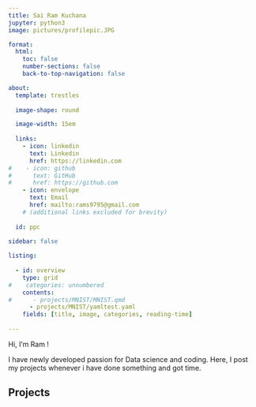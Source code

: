 ```yaml
---
title: Sai Ram Kuchana
jupyter: python3
image: pictures/profilepic.JPG

format:
  html:
    toc: false
    number-sections: false
    back-to-top-navigation: false

about:
  template: trestles
  
  image-shape: round

  image-width: 15em
  
  links:
    - icon: linkedin
      text: Linkedin
      href: https://linkedin.com
#    - icon: github
#      text: GitHub
#      href: https://github.com      
    - icon: envelope
      text: Email
      href: mailto:rams9795@gmail.com
    # (additional links excluded for brevity)
  
  id: ppc
    
sidebar: false

listing:
  
  - id: overview
    type: grid
#    categories: unnumbered
    contents: 
#      - projects/MNIST/MNIST.qmd
      - projects/MNIST/yamltest.yaml
    fields: [title, image, categories, reading-time]
    
---
```



:::{#ppc}

Hi, I'm Ram !


I have newly developed passion for Data science and coding.
Here, I post my projects whenever i have done something and got time.

:::




## Projects

:::{#overview}
:::
